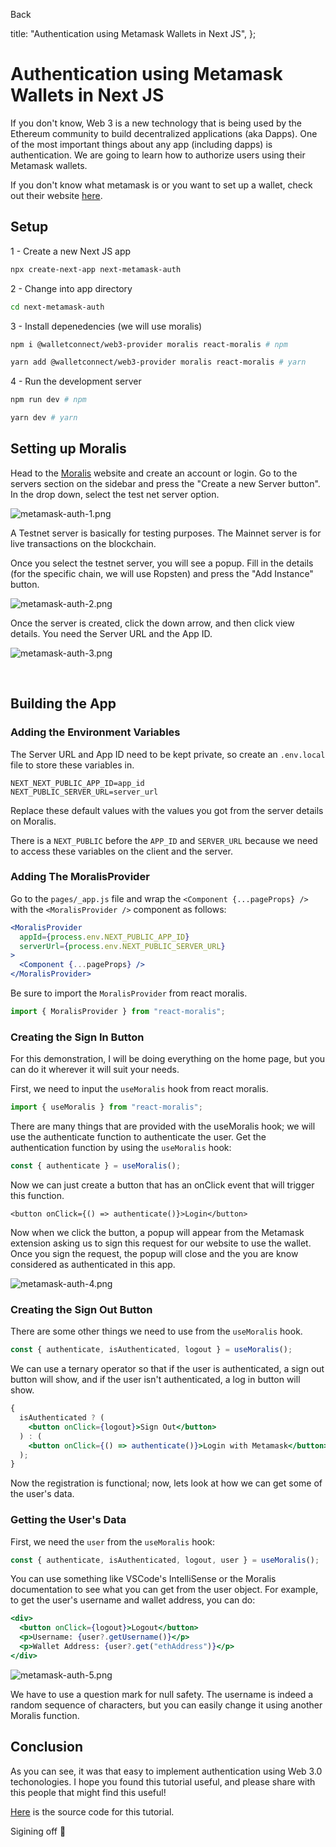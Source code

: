 
<BackLink href="/blog">Back</BackLink>

  title: "Authentication using Metamask Wallets in Next JS",
};

# Authentication using Metamask Wallets in Next JS

<PostDateRenderer date="05/07/2023" />

If you don't know, Web 3 is a new technology that is being used by the Ethereum community to build decentralized applications (aka Dapps). One of the most important things about any app (including dapps) is authentication. We are going to learn how to authorize users using their Metamask wallets.

If you don't know what metamask is or you want to set up a wallet, check out their website [here](https://metamask.io/).

## Setup

1 - Create a new Next JS app

```bash
npx create-next-app next-metamask-auth
```

2 - Change into app directory

```bash
cd next-metamask-auth
```

3 - Install depenedencies (we will use moralis)

```bash
npm i @walletconnect/web3-provider moralis react-moralis # npm

yarn add @walletconnect/web3-provider moralis react-moralis # yarn
```

4 - Run the development server

```bash
npm run dev # npm

yarn dev # yarn
```

## Setting up Moralis

Head to the [Moralis](https://moralis.io/) website and create an account or login. Go to the servers section on the sidebar and press the "Create a new Server button". In the drop down, select the test net server option.

![metamask-auth-1.png](https://cdn.hashnode.com/res/hashnode/image/upload/v1642558401709/ZFIpMqugT.png)

A Testnet server is basically for testing purposes. The Mainnet server is for live transactions on the blockchain.

Once you select the testnet server, you will see a popup. Fill in the details (for the specific chain, we will use Ropsten) and press the "Add Instance" button.

![metamask-auth-2.png](https://cdn.hashnode.com/res/hashnode/image/upload/v1642558387080/57i12ePKX.png)

Once the server is created, click the down arrow, and then click view details. You need the Server URL and the App ID.

![metamask-auth-3.png](https://cdn.hashnode.com/res/hashnode/image/upload/v1642558368077/p4e5lx_99.png)

<br />

## Building the App

### Adding the Environment Variables

The Server URL and App ID need to be kept private, so create an `.env.local` file to store these variables in.

```env
NEXT_NEXT_PUBLIC_APP_ID=app_id
NEXT_PUBLIC_SERVER_URL=server_url
```

Replace these default values with the values you got from the server details on Moralis.

There is a `NEXT_PUBLIC` before the `APP_ID` and `SERVER_URL` because we need to access these variables on the client and the server.

### Adding The MoralisProvider

Go to the `pages/_app.js` file and wrap the `<Component {...pageProps} />` with the `<MoralisProvider />` component as follows:

```jsx
<MoralisProvider
  appId={process.env.NEXT_PUBLIC_APP_ID}
  serverUrl={process.env.NEXT_PUBLIC_SERVER_URL}
>
  <Component {...pageProps} />
</MoralisProvider>
```

Be sure to import the `MoralisProvider` from react moralis.

```jsx
import { MoralisProvider } from "react-moralis";
```

### Creating the Sign In Button

For this demonstration, I will be doing everything on the home page, but you can do it wherever it will suit your needs.

First, we need to input the `useMoralis` hook from react moralis.

```jsx
import { useMoralis } from "react-moralis";
```

There are many things that are provided with the useMoralis hook; we will use the authenticate function to authenticate the user. Get the authentication function by using the `useMoralis` hook:

```js
const { authenticate } = useMoralis();
```

Now we can just create a button that has an onClick event that will trigger this function.

```tsx
<button onClick={() => authenticate()}>Login</button>
```

Now when we click the button, a popup will appear from the Metamask extension asking us to sign this request for our website to use the wallet. Once you sign the request, the popup will close and the you are know considered as authenticated in this app.

![metamask-auth-4.png](https://cdn.hashnode.com/res/hashnode/image/upload/v1642558340831/aK_2PyjYv.png)

### Creating the Sign Out Button

There are some other things we need to use from the `useMoralis` hook.

```js
const { authenticate, isAuthenticated, logout } = useMoralis();
```

We can use a ternary operator so that if the user is authenticated, a sign out button will show, and if the user isn't authenticated, a log in button will show.

```jsx
{
  isAuthenticated ? (
    <button onClick={logout}>Sign Out</button>
  ) : (
    <button onClick={() => authenticate()}>Login with Metamask</button>
  );
}
```

Now the registration is functional; now, lets look at how we can get some of the user's data.

### Getting the User's Data

First, we need the `user` from the `useMoralis` hook:

```js
const { authenticate, isAuthenticated, logout, user } = useMoralis();
```

You can use something like VSCode's IntelliSense or the Moralis documentation to see what you can get from the user object. For example, to get the user's username and wallet address, you can do:

```jsx
<div>
  <button onClick={logout}>Logout</button>
  <p>Username: {user?.getUsername()}</p>
  <p>Wallet Address: {user?.get("ethAddress")}</p>
</div>
```

![metamask-auth-5.png](https://cdn.hashnode.com/res/hashnode/image/upload/v1642558312541/CHTGf21VH.png)

We have to use a question mark for null safety. The username is indeed a random sequence of characters, but you can easily change it using another Moralis function.

## Conclusion

As you can see, it was that easy to implement authentication using Web 3.0 techonologies. I hope you found this tutorial useful, and please share with this people that might find this useful!

[Here](https://github.com/rkazi103/metamask-nextjs-auth) is the source code for this tutorial.

Sigining off 👋

